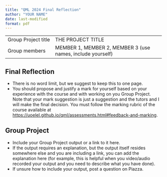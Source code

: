 ```yaml
---
title: "QML 2024 Final Reflection"
author: "YOUR NAME"
date: last-modified
format: pdf
---
```


|  |  |
|----------------------|--------------------------------------------------|
| Group Project title | THE PROJECT TITLE |
| Group members | MEMBER 1, MEMBER 2, MEMBER 3 (use names, include yourself) |

## Final Reflection

-   There is no word limit, but we suggest to keep this to one page.
-   You should propose and justify a mark for yourself based on your experience with the course and with working on you Group Project. Note that your mark suggestion is just a suggestion and the tutors and I will make the final decision. You must follow the marking rubric of the course available at <https://uoelel.github.io/qml/assessments.html#feedback-and-marking>.

## Group Project

-   Include your Group Project output or a link to it here.
-   If the output requires an explanation, but the output itself resides somewhere else and you are including a link, you can add the explanation here (for example, this is helpful when you video/audio recorded your output and you need to describe what you have done).
-   If unsure how to include your output, post a question on Piazza.
